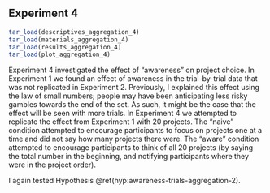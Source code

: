 ## Experiment 4 {#aggregation-4}

```r
tar_load(descriptives_aggregation_4)
tar_load(materials_aggregation_4)
tar_load(results_aggregation_4)
tar_load(plot_aggregation_4)
```

Experiment 4 investigated the effect of "awareness" on project choice. In
Experiment 1 we found an effect of awareness in the trial-by-trial data that was
not replicated in Experiment 2. Previously, I explained this effect using the
law of small numbers; people may have been anticipating less risky gambles
towards the end of the set. As such, it might be the case that the effect will
be seen with more trials. In Experiment 4 we attempted to replicate the effect
from Experiment 1 with 20 projects. The "naive" condition attempted to encourage
participants to focus on projects one at a time and did not say how many
projects there were. The "aware" condition attempted to encourage participants
to think of all 20 projects (by saying the total number in the beginning, and
notifying participants where they were in the project order).

I again tested Hypothesis \@ref(hyp:awareness-trials-aggregation-2).
